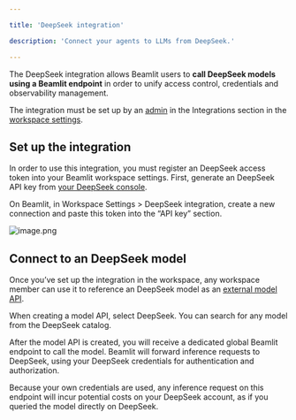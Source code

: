 ```yaml
---

title: 'DeepSeek integration'

description: 'Connect your agents to LLMs from DeepSeek.'

---
```


The DeepSeek integration allows Beamlit users to **call DeepSeek models using a Beamlit endpoint** in order to unify access control, credentials and observability management. 

The integration must be set up by an [admin](../Security/Workspace-access-control%2013847e47b1ea8151bd43efeccf5defe0) in the Integrations section in the [workspace settings](../Security/Workspace-access-control).

## Set up the integration

In order to use this integration, you must register an DeepSeek access token into your Beamlit workspace settings. First, generate an DeepSeek API key from [your DeepSeek console](https://platform.deepseek.com/api_keys). 

On Beamlit, in Workspace Settings > DeepSeek integration, create a new connection and paste this token into the “API key” section.

![image.png](DeepSeek/image.png)

## Connect to an DeepSeek model

Once you’ve set up the integration in the workspace, any workspace member can use it to reference an DeepSeek model as an [external model API](../Models/External-model-apis).

When creating a model API, select DeepSeek. You can search for any model from the DeepSeek catalog.

After the model API is created, you will receive a dedicated global Beamlit endpoint to call the model. Beamlit will forward inference requests to DeepSeek, using your DeepSeek credentials for authentication and authorization.

<Info>Because your own credentials are used, any inference request on this endpoint will incur potential costs on your DeepSeek account, as if you queried the model directly on DeepSeek.</Info>
